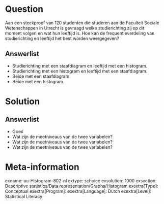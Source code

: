 Question
========
  
Aan een steekproef van 120 studenten die studeren aan de Faculteit Sociale Wetenschappen in Utrecht is gevraagd welke studierichting zij op dit moment volgen en wat hun leeftijd is. Hoe kan de frequentieverdeling van studierichting en leeftijd het best worden weergegeven? 

Answerlist
----------
* Studierichting met een staafdiagram en leeftijd met een histogram. 
* Studierichting met een histogram en leeftijd met een staafdiagram.
* Beide met een staafdiagram.
* Beide met een histogram.


Solution
========
  
Answerlist
----------
* Goed
* Wat zijn de meetniveaus van de twee variabelen?
* Wat zijn de meetniveaus van de twee variabelen?
* Wat zijn de meetniveaus van de twee variabelen?


Meta-information
================
exname: uu-Histogram-802-nl
extype: schoice
exsolution: 1000
exsection: Descriptive statistics/Data representation/Graphs/Histogram
exextra[Type]: Conceptual
exextra[Program]: 
exextra[Language]: Dutch
exextra[Level]: Statistical Literacy

